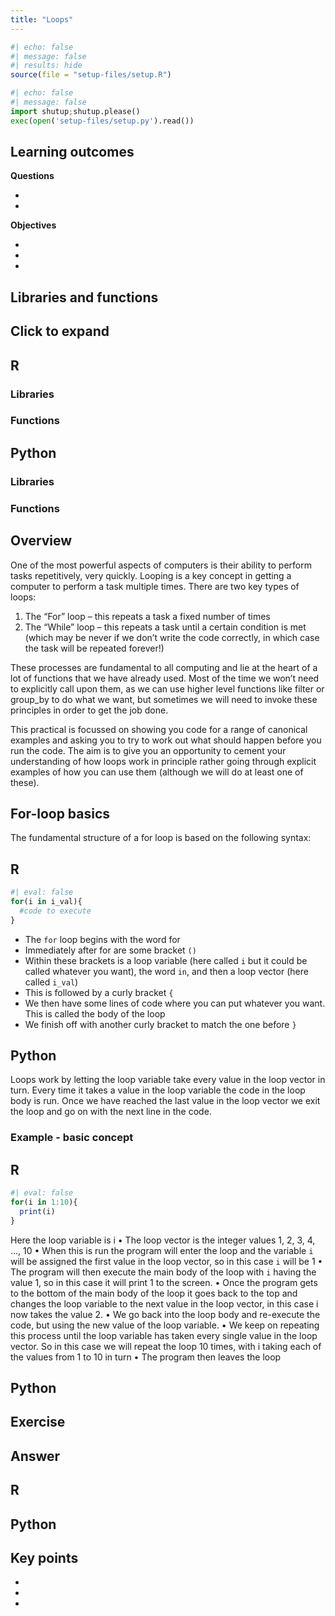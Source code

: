 ```yaml
---
title: "Loops"
---
```


```r
#| echo: false
#| message: false
#| results: hide
source(file = "setup-files/setup.R")
```

```python
#| echo: false
#| message: false
import shutup;shutup.please()
exec(open('setup-files/setup.py').read())
```

::: {.callout-tip}
## Learning outcomes

**Questions**

-
-

**Objectives**

-
-
-
:::

## Libraries and functions

::: {.callout-note collapse="true"}
## Click to expand

::: {.panel-tabset group="language"}
## R

### Libraries
### Functions

## Python

### Libraries
### Functions
:::
:::

## Overview

One of the most powerful aspects of computers is their ability to perform tasks repetitively, very quickly. Looping is a key concept in getting a computer to perform a task multiple times. There are two key types of loops:

1. The “For” loop – this repeats a task a fixed number of times
2. The “While” loop – this repeats a task until a certain condition is met (which
may be never if we don’t write the code correctly, in which case the task will be repeated forever!)

These processes are fundamental to all computing and lie at the heart of a lot of functions that we have already used. Most of the time we won’t need to explicitly call upon them, as we can use higher level functions like filter or group_by to do what we want, but sometimes we will need to invoke these principles in order to get the job done.


This practical is focussed on showing you code for a range of canonical examples and asking you to try to work out what should happen before you run the code. The aim is to give you an opportunity to cement your understanding of how loops work in principle rather going through explicit examples of how you can use them (although we will do at least one of these).


## For-loop basics

The fundamental structure of a for loop is based on the following syntax:

::: {.panel-tabset group="language"}
## R

```r
#| eval: false
for(i in i_val){
  #code to execute
}
```

* The `for` loop begins with the word for
* Immediately after for are some bracket `()`
* Within these brackets is a loop variable (here called `i` but it could be called
whatever you want), the word `in`, and then a loop vector (here called `i_val`)
* This is followed by a curly bracket `{`
* We then have some lines of code where you can put whatever you want. This
is called the body of the loop
* We finish off with another curly bracket to match the one before `}`

## Python
:::

Loops work by letting the loop variable take every value in the loop vector in turn. Every time it takes a value in the loop variable the code in the loop body is run. Once we have reached the last value in the loop vector we exit the loop and go on with the next line in the code.

### Example - basic concept

::: {.panel-tabset group="language"}
## R

```r
#| eval: false
for(i in 1:10){
  print(i)
}
```

Here the loop variable is i
• The loop vector is the integer values 1, 2, 3, 4, ..., 10
• When this is run the program will enter the loop and the variable `i` will be
assigned the first value in the loop vector, so in this case `i` will be 1
• The program will then execute the main body of the loop with `i` having the
value 1, so in this case it will print 1 to the screen.
• Once the program gets to the bottom of the main body of the loop it goes back
to the top and changes the loop variable to the next value in the loop vector,
in this case i now takes the value 2.
• We go back into the loop body and re-execute the code, but using the new
value of the loop variable.
• We keep on repeating this process until the loop variable has taken every
single value in the loop vector. So in this case we will repeat the loop 10
times, with i taking each of the values from 1 to 10 in turn
• The program then leaves the loop

## Python
:::

## Exercise

::: {.callout-tip collapse="true"}
## Answer
::: {.panel-tabset group="language"}
## R
## Python
:::
:::

## Key points

::: {.callout-note}
-
-
-
:::

